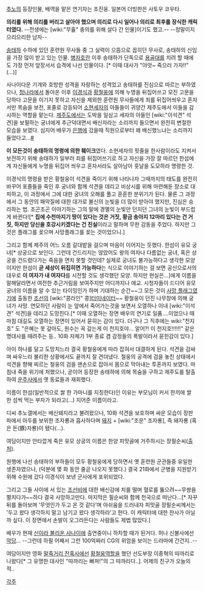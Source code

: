 [[추노]]의 등장인물, 배역을 맡은 연기자는 조진웅. 일본어 더빙판은 사토우 코우타.

'''의리를 위해 의리를 버리고 살아야 했으며 의리로 다시 일어나 의리로 최후를 장식한 캐릭터였다.''' --전생에는 [wiki:"무휼" 충의를 위해 살다 간 인물]이기도 했고.-- --정말이지 으리으리한 남자--

[[송태하]] 수하에 있던 훈련원 무사들 중 그 실력이 으뜸으로 꼽히던 무사로, 송태하의 신임을 가장 많이 받고 있는 인물. [[병자호란]] 이후 송태하가 단독으로 [[용골대]]를 치려 할 때에도 가장 먼저 앞장서서 습격에 나선 인물이다. [* 이때 대사가 "야앗~ 죽으러 가자!!" (...)]

사나이다운 기개와 호방한 성격을 자랑하는 성격었고 송태하를 진심으로 따르는 부하였으나, [[청]]나라에서 돌아온 이후 [[이경식]]과 [[황철웅]]에 의해 누명을 뒤집어쓰고 모진 고문을 당하다 고문을 이기지 못하고 자신을 제외한 훈련원 무사들에게 죄를 뒤집어씌우고 혼자서만 목숨을 보전, 포졸로 강등되어 [[소현세자]]의 아들들이 귀양간 제주도에서 이들을 감시하는 역할을 맡는다. [[제주도]]에서는 도박을 일삼고 세자의 아들인 [wiki:"이석견" 석견]을 보필하는 궁녀에게 추근덕대면서 배신자라는 소리까지 들으면서 완전히 변절한 모습을 보였다. 심지어 배우가 [[은행]]에 갔을때 직원으로부터 왜 배신했느냐는 소리까지 들었다고...[http://10.asiae.co.kr/Articles/new_view.htm?a_id=2010032215270259220 #]


'''이 모든것이 송태하의 명령에 의한 훼이크'''였다. 소현세자의 핏줄을 한사람이라도 지켜서 보전하기 위해 송태하가 일부러 죄를 뒤집어쓰기로 하고 자신을 가장 잘 따르던 한섬에게 자신들에게 누명을 뒤집어 씌우고 혼자서라도 살아남아 훗날을 도모하라 명령한 것.

이경식의 명령을 받은 황철웅이 석견을 죽이기 위해 나타나자 그때까지의 태도를 완전히 바꾸어 포졸들을 죽인 후 궁녀와 함께 석견을 데리고 비상시를 위해 마련해둔 장소로 대피하고, 이 과정에서 그에 대한 궁녀의 오해를 풀고 훈훈한 분위기가 된다. 물론 그 과정에서 그 동안의 패악질에 대한 대가로 불신의 눈빛을 더 많이 받아야 했지만, 진심은 승리하는 법. 조곤조곤 이야기하는 그의 말에 경멸의 눈빛만 던지던 그녀의 눈빛이 부드럽게 바뀐다![* '''집에 수천마지기 땅이 있다는 것은 거짓, 황금 송아지 12마리 있다는 건 거짓, 하지만 당신을 호강시키겠다는 건 진실'''이라고 말하며 무한 감동을 주었다. 하지만 그것은 플래그를 꽂으며 사망플래그를 꽂는 것이었으니.] 

그리고 함께 제주의 어느 오름 갈대밭을 걸으며 마음이 이어지는 듯했다. 한섬이 유모 궁녀[* 상궁으로 보인다. 그런데 건드리지는 않았어도 왕의 여자나 다름없는 궁녀, 혹은 상궁을 건드렸다가는 죽음을 면치 못할 것인데? 실제로 궁녀도 불가능하다고 생각한 모양이지만 한섬이 '''곧 세상이 뒤집히면 가능하다'''는 식으로 이야기하는 걸 보면 공신으로서의 대우로 '''이 여자가 내 여자다'''를 시전할 것도 생각했던 모양. 하지만 현실은...]에게 이름을 말해달라면서 여전한 추근거림을 보여주지만 어디까지나 애교. 시청자들이 드디어 유모 궁녀의 이름을 알 수 있는 타이밍인가 하며 기대하는 순간~~그 모든 것이 [[사망 플래그]]였기에 출동한 [[조선]]의 [wiki:"콩라인" 콩][[터미네이터]]~~ 황철웅이 던진 나무창에 의해 궁녀가 사망. 연모하던 사람이 눈 앞에서 죽어가는것을 보면서 오열하나 이내 [wiki:"이석견" 석견]을 데리고 도망친다.[* 이때 오열하는 장면 배우의 연기로 일품....이었으나 때마침 대길도 오열하는 장면이 있어서 묻히는 감이 있다. 더구나 그 직후에는 wiki:"천지호" 도 "은혜는 못 갚아도, 원수는 꼭 갚는게 이 천지호야... 알어?! 이 천지호!!!!!!" 같은 명대사를 때려주는 등.. 10화 자체가 1부 종료 겸 감정들의 폭발이라서 묻힌감이 있다.]

아이 하나를 달고 도망치느라 결국 황철웅에게 따라 잡혀서 대결하게 된다. 석견을 감싸며 싸우느라 불리한 상황에서도 끝까지 잘 견뎌냈다. 철웅의 공격에 검을 놓친 상태에서 석견을 향해 찌르는 철웅의 검을 맨손으로 잡아서 몸으로 막아내는 투혼까지 보였다. 마침내 죽을 위기에 처했으나, 곧이어 등장한 송태하에 의해 목숨을 구하고 제주도를 탈출하여 [[운주사]]에서 옛 동료들과 재회했다. 

이름이 한섬(일반적으로 쌀 한 가마니를 지칭한다)인 이유는 부모님이 커서 한끼에 쌀 한 섬씩 먹는 부자가 되라고(…) 지어준 이름이라고.

디씨 추노갤에서는 배신돼지라고 불려왔으나, 10화 석견을 보호하며 싸운 모습이 장판파에서 아두를 보위한 조자룡과 흡사하다며 [[돼지]] + [wiki:"조운" 조자룡], 즉 돼자룡 (혹은 돈(豚)자룡)이 됐다(…).

여담이지만 안타깝게 죽은 유모 상궁의 이름은 한양 피맛골에 거주하시는 장필순씨([http://unfoundedman.tistory.com/223 출처]).

원행에 나선 송태하의 부하들이 모두 황철웅에게 당하면서 옛 훈련원 군관들중 유일한 생존자였으나, (덕분에 몇 화 동안 줄곧 나오지 못했다.) 결국 21화에서 군병을 지원받기 위해 수원에 갔다 이경식이 보낸 군사에게 포위되었다.

그리고 그들 사이에 서 있는 [[조선비]]에 대한 배신감에 치를 떨며 혈로를 뚫으려~~무쌍을 펼치다가~~하다 결국 사망하고만다. 마지막은 필순씨와 함께 천국으로 떠난다...[* 자꾸 뒤를 돌아보며 '무엇인가 두고 온 것 같다'며 아쉬움을 드러내자 피맛골 장필순씨께서는 '두고 왔다 생각하지 말고 남기고 왔다 생각하라'고 한다. 이 캐릭터에 대한 찬사가 아닐까 싶다. 이 장면에서 손발이 오그라든다는 사람들도 제법 많았다.]

배우가 현재 [[신이라 불리운 사나이]]에 출연중이니 하차할 때가 된거다. 허나 신불사에선 [[악당]]... --그런데 하필 어째서 그런 100억짜리 CG의 위엄을 보이는 드라마에 간건지..--

여담이지만 영화 [[말죽거리 잔혹사]]에선 [[황철웅]]역할을 했던 선도부장 이종혁의 따까리로 나왔다[* 그 유명한 대사인 "따까리는 빠져!"의 그 따까리다..]. 어제의 친구가 오늘의 적..


[[각주]]
